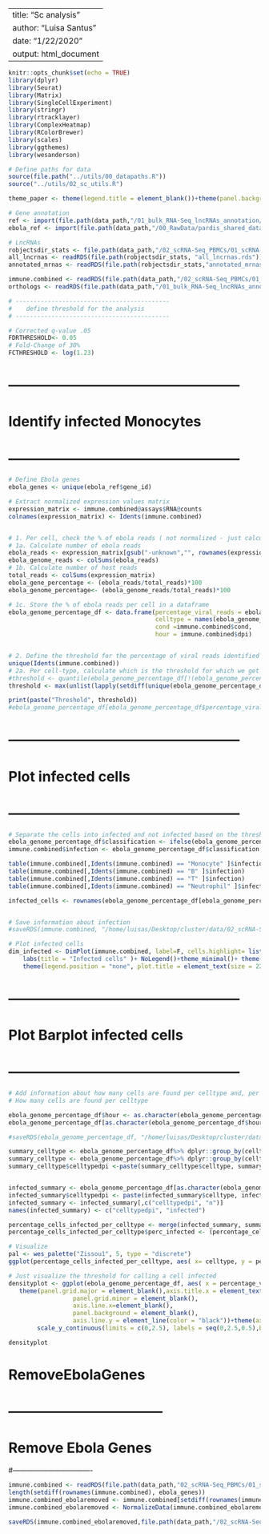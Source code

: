 
---
title: "Sc analysis"
author: "Luisa Santus"
date: "1/22/2020"
output: html_document
---

```r
knitr::opts_chunk$set(echo = TRUE)
library(dplyr)
library(Seurat)
library(Matrix)
library(SingleCellExperiment)
library(stringr)
library(rtracklayer)
library(ComplexHeatmap)
library(RColorBrewer)
library(scales)
library(ggthemes)
library(wesanderson)

# Define paths for data
source(file.path("../utils/00_datapaths.R"))
source("../utils/02_sc_utils.R")

theme_paper <- theme(legend.title = element_blank())+theme(panel.background = element_rect(fill = "white", colour = "white"))+theme(panel.background = element_rect(fill = "white", colour = "grey50"))+theme(axis.text = element_text(size = 18), axis.title = element_text(size = 20), legend.text = element_text(size = 18))

# Gene annotation 
ref <- import(file.path(data_path,"/01_bulk_RNA-Seq_lncRNAs_annotation/03_novel_lncRNAs_list/rheMac10_EBOV_and_novel_genenames.gtf"))
ebola_ref <- import(file.path(data_path,"/00_RawData/pardis_shared_data/sabeti-txnomics/shared-resources/HISAT2/EBOV-Kikwit/KU182905.1.gtf"))

# LncRNAs
robjectsdir_stats <- file.path(data_path,"/02_scRNA-Seq_PBMCs/01_scRNA-Seq_inVivo_rhemac10/05_RObjects/05_stats/")
all_lncrnas <- readRDS(file.path(robjectsdir_stats, "all_lncrnas.rds"))
annotated_mrnas <- readRDS(file.path(robjectsdir_stats,"annotated_mrnas.rds"))

immune.combined <- readRDS(file.path(data_path,"/02_scRNA-Seq_PBMCs/01_scRNA-Seq_inVivo_rhemac10/05_RObjects/03_prep/03_immune.combined.ready.rds"))
orthologs <- readRDS(file.path(data_path,"/01_bulk_RNA-Seq_lncRNAs_annotation/05_orthologs/orthologs_geneid.rds"))

# -------------------------------------------
#    define threshold for the analysis
# -------------------------------------------

# Corrected q-value .05
FDRTHRESHOLD<- 0.05
# Fold-Change of 30%
FCTHRESHOLD <- log(1.23)
```

# --------------------------------------------------
# Identify infected Monocytes
# --------------------------------------------------

```r
# Define Ebola genes 
ebola_genes <- unique(ebola_ref$gene_id)

# Extract normalized expression values matrix
expression_matrix <- immune.combined@assays$RNA@counts
colnames(expression_matrix) <- Idents(immune.combined)


# 1. Per cell, check the % of ebola reads ( not normalized - just calculate the % of raw counts )
# 1a. Calculate number of ebola reads 
ebola_reads <- expression_matrix[gsub("-unknown","", rownames(expression_matrix)) %in% ebola_genes, ]
ebola_genome_reads <- colSums(ebola_reads)
# 1b. Calculate number of host reads
total_reads <- colSums(expression_matrix)
ebola_gene_percentage <- (ebola_reads/total_reads)*100
ebola_genome_percentage<- (ebola_genome_reads/total_reads)*100

# 1c. Store the % of ebola reads per cell in a dataframe
ebola_genome_percentage_df <- data.frame(percentage_viral_reads = ebola_genome_percentage,
                                         celltype = names(ebola_genome_percentage),
                                         cond =immune.combined$cond, 
                                         hour = immune.combined$dpi)


# 2. Define the threshold for the percentage of viral reads identified per cell for it to be called Infected 
unique(Idents(immune.combined))
# 2a. Per cell-type, calculate which is the threshold for which we get a maximum of 1% false positives
#threshold <- quantile(ebola_genome_percentage_df[!(ebola_genome_percentage_df$celltype %in% c("Monocyte")), ]$percentage_viral_reads, probs = c(0.99))
threshold <- max(unlist(lapply(setdiff(unique(ebola_genome_percentage_df$celltype), c("Monocyte")), function(x) quantile(ebola_genome_percentage_df[ebola_genome_percentage_df$celltype == x, ]$percentage_viral_reads, probs = c(0.99)))))

print(paste("Threshold", threshold))
#ebola_genome_percentage_df[ebola_genome_percentage_df$percentage_viral_reads > 0,]
```

# --------------------------------------------------
# Plot infected cells 
# --------------------------------------------------


```r

# Separate the cells into infected and not infected based on the threshold
ebola_genome_percentage_df$classification <- ifelse(ebola_genome_percentage_df$percentage_viral_reads >= threshold, "Infected", "Not Infected")
immune.combined$infection <- ebola_genome_percentage_df$classification

table(immune.combined[,Idents(immune.combined) == "Monocyte" ]$infection)
table(immune.combined[,Idents(immune.combined) == "B" ]$infection)
table(immune.combined[,Idents(immune.combined) == "T" ]$infection)
table(immune.combined[,Idents(immune.combined) == "Neutrophil" ]$infection)

infected_cells <- rownames(ebola_genome_percentage_df[ebola_genome_percentage_df$classification == "Infected",])


# Save information about infection 
#saveRDS(immune.combined, "/home/luisas/Desktop/cluster/data/02_scRNA-Seq_PBMCs/01_scRNA-Seq_inVivo_rhemac10/05_RObjects/03_prep/immune.combined.infectionstatus.rds")

# Plot infected cells 
dim_infected <- DimPlot(immune.combined, label=F, cells.highlight= list(infected_cells), sizes.highlight = 0.4, cols.highlight = c("#DA0202"), cols= "grey", pt.size = 0.1)+ 
    labs(title = "Infected cells" )+ NoLegend()+theme_minimal()+ theme(panel.background = element_rect(fill = "white", colour = "grey50"), panel.grid.major = element_blank(), panel.grid.minor = element_blank())+theme(legend.text = element_text(size=18))+
    theme(legend.position = "none", plot.title = element_text(size = 22), axis.title = element_text(size = 18))


```

# --------------------------------------------------
# Plot Barplot infected cells 
# --------------------------------------------------


```r
# Add information about how many cells are found per celltype and, per celltype, which is the proportion of cells infected
# How many cells are found per celltype

ebola_genome_percentage_df$hour <- as.character(ebola_genome_percentage_df$hour)
ebola_genome_percentage_df[as.character(ebola_genome_percentage_df$hour) %in% c("D007", "D008"),]$hour <- "D007&D008"

#saveRDS(ebola_genome_percentage_df, "/home/luisas/Desktop/cluster/data/02_scRNA-Seq_PBMCs/01_scRNA-Seq_inVivo_rhemac10/05_RObjects/03_prep/df_viralpercentage.rds")

summary_celltype <- ebola_genome_percentage_df%>% dplyr::group_by(celltype) %>% tally()
summary_celltype <- ebola_genome_percentage_df%>% dplyr::group_by(celltype,hour) %>% tally()
summary_celltype$celltypedpi <-paste(summary_celltype$celltype, summary_celltype$hour, sep = "-")


infected_summary <- ebola_genome_percentage_df[as.character(ebola_genome_percentage_df$classification) == "Infected",]%>% dplyr::group_by(celltype,hour) %>% tally()
infected_summary$celltypedpi <- paste(infected_summary$celltype, infected_summary$hour, sep = "-")
infected_summary <- infected_summary[,c("celltypedpi", "n")]
names(infected_summary) <- c("celltypedpi", "infected")

percentage_cells_infected_per_celltype <- merge(infected_summary, summary_celltype, by = "celltypedpi")
percentage_cells_infected_per_celltype$perc_infected <- (percentage_cells_infected_per_celltype$infected / percentage_cells_infected_per_celltype$n)*100

# Visualize 
pal <- wes_palette("Zissou1", 5, type = "discrete")
ggplot(percentage_cells_infected_per_celltype, aes( x= celltype, y = perc_infected , fill = hour))+geom_bar(stat="identity",position = position_dodge(), alpha = 0.8)+theme_paper+xlab("")+ylab("% of cells infected")+theme(axis.text.y = element_text(size = 8))+theme(axis.text.x = element_text(angle=45, hjust=1), axis.title.y = element_text(size = 15), axis.text.y = element_text(size =15))+geom_hline(yintercept = 1.1, lty = 2)+scale_fill_manual(values=pal)

```

```r

# Just visualize the threshold for calling a cell infected
densityplot <- ggplot(ebola_genome_percentage_df, aes( x = percentage_viral_reads , col = classification, fill = classification))+geom_density( alpha = 0.6)+xlab("")+theme(axis.text = element_text(size = 8, color = "black"))+theme(axis.text.x = element_text(angle=45, hjust=1), axis.title.y = element_text(size = 15), axis.text= element_text(size =15))+scale_x_log10()+scale_fill_manual(values = c( "red", "grey"))+scale_color_manual(values = c( "red", "grey"))+xlab("viral load (log)")+geom_vline(xintercept = threshold, lty =  2)+
   theme(panel.grid.major = element_blank(),axis.title.x = element_text(size = 15),
                  panel.grid.minor = element_blank(),
                  axis.line.x=element_blank(),
                  panel.background = element_blank(),
                  axis.line.y = element_line(color = "black"))+theme(axis.ticks.length=unit(.2, "cm"))+
        scale_y_continuous(limits = c(0,2.5), labels = seq(0,2.5,0.5),breaks = seq(0,2.5,0.5), expand = c(0,0))

densityplot
```
# RemoveEbolaGenes 
# ---------------------------------
#    Remove Ebola Genes  
#----------------------------------
```r

immune.combined <- readRDS(file.path(data_path,"02_scRNA-Seq_PBMCs/01_scRNA-Seq_inVivo_rhemac10//05_RObjects/03_prep/immune.combined.infectionstatus.rds"))
length(setdiff(rownames(immune.combined), ebola_genes))
immune.combined_ebolaremoved <- immune.combined[setdiff(rownames(immune.combined), ebola_genes),]
immune.combined_ebolaremoved <- NormalizeData(immune.combined_ebolaremoved)

saveRDS(immune.combined_ebolaremoved,file.path(data_path,"/02_scRNA-Seq_PBMCs/01_scRNA-Seq_inVivo_rhemac10//05_RObjects/03_prep/03_immune.combined.infectionstatus_ebolaremoved.rds"))
```

